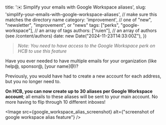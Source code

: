 
  title: '✉️ Simplify your emails with Google Workspace aliases',
  slug: 'simplify-your-emails-with-google-workspace-aliases', // make sure this matches the directory name
  category: 'improvement', // one of "new", "newsletter", "improvement", or "news"
  tags: ["perks", "google-workspace"], // an array of tags
  authors: ["ruien"], // an array of authors (see /content/authors)
  date: new Date("2024-11-23T14:33:00Z"),
})

> _Note: You need to have access to the Google Workspace perk on HCB to use this feature_

Have you ever needed to have multiple emails for your organization (like help@, sponsor@, [your name]@)?

Previously, you would have had to create a new account for each address, but you no longer need to.

**On HCB, you can now create up to 30 aliases per Google Workspace account**; all emails to these aliases will be sent to your main account. No more having to flip through 10 different inboxes!


<Image src={google_workspace_alias_screenshot} alt={"screenshot of google workspace alias feature"} />
